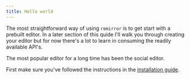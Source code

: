 ```yaml
---
title: Hello world
---
```


The most straightforward way of using `remirror` is to get start with a prebuilt editor. In a later
section of this quide I'll walk you through creating your editor but for now there's a lot to learn
in consuming the readily available API's.

The most popular editor for a long time has been the social editor.

First make sure you've followed the instructions in the [installation guide](./02-instalation).
